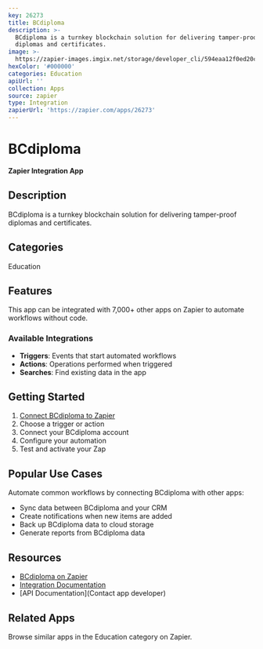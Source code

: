 ```yaml
---
key: 26273
title: BCdiploma
description: >-
  BCdiploma is a turnkey blockchain solution for delivering tamper-proof
  diplomas and certificates.
image: >-
  https://zapier-images.imgix.net/storage/developer_cli/594eaa12f0ed20c09b31b0d6eb7c4c58.png?auto=format%2Ccompress&ixlib=python-3.0.0&q=50
hexColor: '#000000'
categories: Education
apiUrl: ''
collection: Apps
source: zapier
type: Integration
zapierUrl: 'https://zapier.com/apps/26273'
---
```

# BCdiploma

**Zapier Integration App**

## Description

BCdiploma is a turnkey blockchain solution for delivering tamper-proof diplomas and certificates.

## Categories

Education

## Features

This app can be integrated with 7,000+ other apps on Zapier to automate workflows without code.

### Available Integrations

- **Triggers**: Events that start automated workflows
- **Actions**: Operations performed when triggered
- **Searches**: Find existing data in the app

## Getting Started

1. [Connect BCdiploma to Zapier](https://zapier.com/apps/26273)
2. Choose a trigger or action
3. Connect your BCdiploma account
4. Configure your automation
5. Test and activate your Zap

## Popular Use Cases

Automate common workflows by connecting BCdiploma with other apps:

- Sync data between BCdiploma and your CRM
- Create notifications when new items are added
- Back up BCdiploma data to cloud storage
- Generate reports from BCdiploma data

## Resources

- [BCdiploma on Zapier](https://zapier.com/apps/26273)
- [Integration Documentation](https://zapier.com/apps/26273/integrations)
- [API Documentation](Contact app developer)

## Related Apps

Browse similar apps in the Education category on Zapier.

